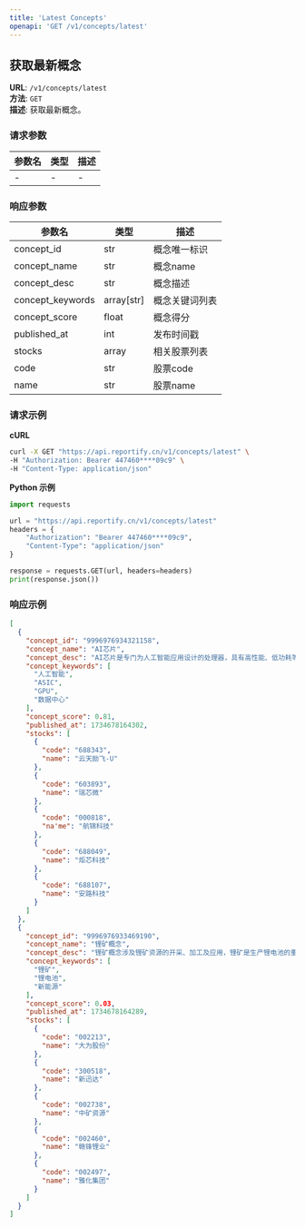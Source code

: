 ```yaml
---
title: 'Latest Concepts'
openapi: 'GET /v1/concepts/latest'
---
```


## 获取最新概念

**URL**: `/v1/concepts/latest`  
**方法**: `GET`  
**描述**: 获取最新概念。


### 请求参数
| 参数名 | 类型 | 描述          |
|--------|------|---------------|
| - | -  | - |


### 响应参数
| 参数名 | 类型 | 描述 |
|--------|------|------|
| concept_id | str | 概念唯一标识 |
| concept_name | str | 概念name |
| concept_desc | str | 概念描述 |
| concept_keywords | array[str] | 概念关键词列表 |
| concept_score | float | 概念得分 |
| published_at | int | 发布时间戳 |
| stocks | array | 相关股票列表 |
|   code | str | 股票code |
|   name | str | 股票name |


### 请求示例

**cURL**
```bash
curl -X GET "https://api.reportify.cn/v1/concepts/latest" \
-H "Authorization: Bearer 447460****09c9" \
-H "Content-Type: application/json"
```

**Python 示例**
```python
import requests

url = "https://api.reportify.cn/v1/concepts/latest"
headers = {
    "Authorization": "Bearer 447460****09c9",
    "Content-Type": "application/json"
}

response = requests.GET(url, headers=headers)
print(response.json())
```

### 响应示例
```json
[
  {
    "concept_id": "9996976934321158",
    "concept_name": "AI芯片",
    "concept_desc": "AI芯片是专门为人工智能应用设计的处理器，具有高性能、低功耗等特点。随着人工智能技术的快速发展，AI芯片在数据中心、边缘计算、智能设备等领域的应用越来越广泛。近年来，AI芯片市场竞争激烈，各大科技公司纷纷推出自研芯片，以提升计算能力和效率。",
    "concept_keywords": [
      "人工智能",
      "ASIC",
      "GPU",
      "数据中心"
    ],
    "concept_score": 0.81,
    "published_at": 1734678164302,
    "stocks": [
      {
        "code": "688343",
        "name": "云天励飞-U"
      },
      {
        "code": "603893",
        "name": "瑞芯微"
      },
      {
        "code": "000818",
        "na'me": "航锦科技"
      },
      {
        "code": "688049",
        "name": "炬芯科技"
      },
      {
        "code": "688107",
        "name": "安路科技"
      }
    ]
  },
  {
    "concept_id": "9996976933469190",
    "concept_name": "锂矿概念",
    "concept_desc": "锂矿概念涉及锂矿资源的开采、加工及应用，锂矿是生产锂电池的重要原材料，广泛应用于新能源汽车、储能设备等领域。随着全球对新能源需求的增加，锂矿市场需求持续增长，相关企业也在不断扩产以满足市场需求。",
    "concept_keywords": [
      "锂矿",
      "锂电池",
      "新能源"
    ],
    "concept_score": 0.03,
    "published_at": 1734678164289,
    "stocks": [
      {
        "code": "002213",
        "name": "大为股份"
      },
      {
        "code": "300518",
        "name": "新迅达"
      },
      {
        "code": "002738",
        "name": "中矿资源"
      },
      {
        "code": "002460",
        "name": "赣锋锂业"
      },
      {
        "code": "002497",
        "name": "雅化集团"
      }
    ]
  }
]
```

